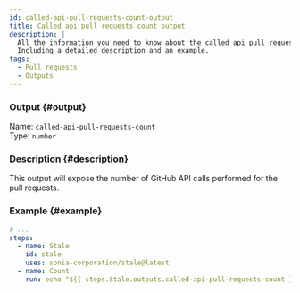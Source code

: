 ```yaml
---
id: called-api-pull-requests-count-output
title: Called api pull requests count output
description: |
  All the information you need to know about the called api pull requests count output.
  Including a detailed description and an example.
tags:
  - Pull requests
  - Outputs
---
```


### Output {#output}

Name: `called-api-pull-requests-count`  
Type: `number`

### Description {#description}

This output will expose the number of GitHub API calls performed for the pull requests.

### Example {#example}

```yml {6}
# ...
steps:
  - name: Stale
    id: stale
    uses: sonia-corporation/stale@latest
  - name: Count
    run: echo "${{ steps.Stale.outputs.called-api-pull-requests-count }}"
```
